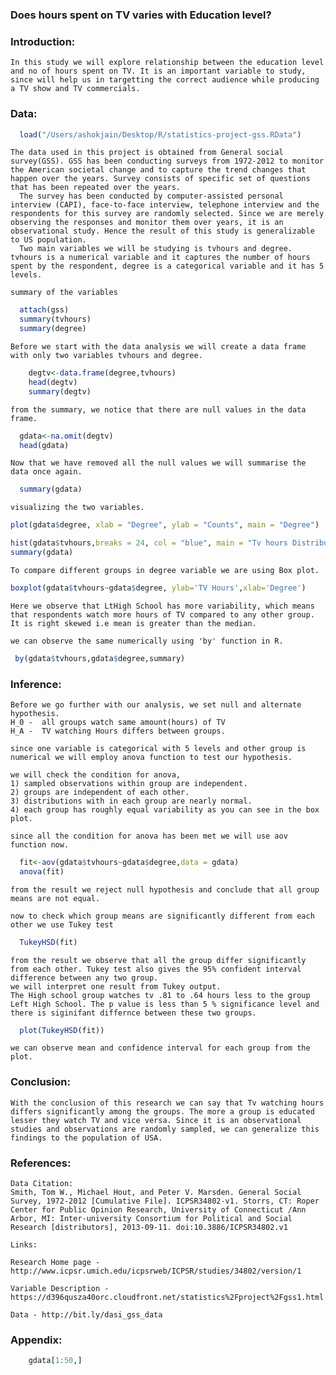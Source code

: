 ### Does hours spent on TV varies with Education level?

### Introduction:
    In this study we will explore relationship between the education level and no of hours spent on TV. It is an important variable to study, since will help us in targetting the correct audience while producing a TV show and TV commercials.

### Data:

```r
  load("/Users/ashokjain/Desktop/R/statistics-project-gss.RData")
```
    The data used in this project is obtained from General social survey(GSS). GSS has been conducting surveys from 1972-2012 to monitor the American societal change and to capture the trend changes that happen over the years. Survey consists of specific set of questions that has been repeated over the years.
      The survey has been conducted by computer-assisted personal interview (CAPI), face-to-face interview, telephone interview and the respondents for this survey are randomly selected. Since we are merely observing the responses and monitor them over years, it is an observational study. Hence the result of this study is generalizable to US population. 
      Two main variables we will be studying is tvhours and degree. tvhours is a numerical variable and it captures the number of hours spent by the respondent, degree is a categorical variable and it has 5 levels.
      
    summary of the variables
```r
  attach(gss)
  summary(tvhours)
  summary(degree)
```
    Before we start with the data analysis we will create a data frame with only two variables tvhours and degree.

```r
    degtv<-data.frame(degree,tvhours)
    head(degtv)
    summary(degtv)
```
    from the summary, we notice that there are null values in the data frame.
```r
  gdata<-na.omit(degtv)
  head(gdata)
```
    Now that we have removed all the null values we will summarise the data once again.
```r
  summary(gdata)  
```
    visualizing the two variables.
```r
plot(gdata$degree, xlab = "Degree", ylab = "Counts", main = "Degree")

hist(gdata$tvhours,breaks = 24, col = "blue", main = "Tv hours Distribution")
summary(gdata)
```

    To compare different groups in degree variable we are using Box plot.
```r
boxplot(gdata$tvhours~gdata$degree, ylab='TV Hours',xlab='Degree')
```
    Here we observe that LtHigh School has more variability, which means that respondents watch more hours of TV compared to any other group. It is right skewed i.e mean is greater than the median. 

    we can observe the same numerically using 'by' function in R.
```r
 by(gdata$tvhours,gdata$degree,summary)
```  
### Inference:
    Before we go further with our analysis, we set null and alternate hypothesis. 
    H_0 -  all groups watch same amount(hours) of TV
    H_A -  TV watching Hours differs between groups.
    
    since one variable is categorical with 5 levels and other group is numerical we will employ anova function to test our hypothesis.
    
    we will check the condition for anova, 
    1) sampled observations within group are independent.
    2) groups are independent of each other.
    3) distributions with in each group are nearly normal.
    4) each group has roughly equal variability as you can see in the box plot.
  
    since all the condition for anova has been met we will use aov function now.
```r
  fit<-aov(gdata$tvhours~gdata$degree,data = gdata)
  anova(fit) 
```
    from the result we reject null hypothesis and conclude that all group means are not equal.
 
    now to check which group means are significantly different from each other we use Tukey test
```r
  TukeyHSD(fit)
```
    from the result we observe that all the group differ significantly from each other. Tukey test also gives the 95% confident interval difference between any two group.
    we will interpret one result from Tukey output.
    The High school group watches tv .81 to .64 hours less to the group Left High School. The p value is less than 5 % significance level and there is siginifant differnce between these two groups.
```r
  plot(TukeyHSD(fit))
```
    we can observe mean and confidence interval for each group from the plot.
    
### Conclusion:
    With the conclusion of this research we can say that Tv watching hours differs significantly among the groups. The more a group is educated lesser they watch TV and vice versa. Since it is an observational studies and observations are randomly sampled, we can generalize this findings to the population of USA.

### References:
    Data Citation:                                                                                                       Smith, Tom W., Michael Hout, and Peter V. Marsden. General Social Survey, 1972-2012 [Cumulative File]. ICPSR34802-v1. Storrs, CT: Roper Center for Public Opinion Research, University of Connecticut /Ann Arbor, MI: Inter-university Consortium for Political and Social Research [distributors], 2013-09-11. doi:10.3886/ICPSR34802.v1 
    
    Links:

    Research Home page - http://www.icpsr.umich.edu/icpsrweb/ICPSR/studies/34802/version/1
    
    Variable Description - https://d396qusza40orc.cloudfront.net/statistics%2Fproject%2Fgss1.html

    Data - http://bit.ly/dasi_gss_data
### Appendix:
```r
    gdata[1:50,]
```

  